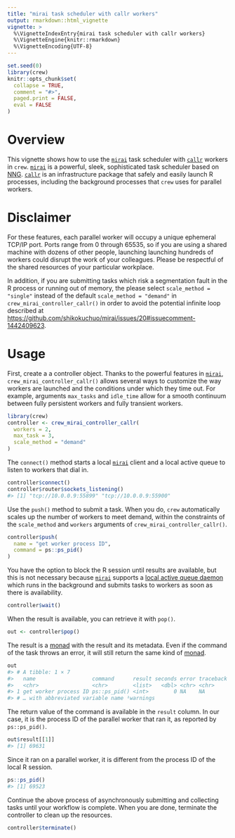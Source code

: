 ```yaml
---
title: "mirai task scheduler with callr workers"
output: rmarkdown::html_vignette
vignette: >
  %\VignetteIndexEntry{mirai task scheduler with callr workers}
  %\VignetteEngine{knitr::rmarkdown}
  %\VignetteEncoding{UTF-8}
---
```


```r
set.seed(0)
library(crew)
knitr::opts_chunk$set(
  collapse = TRUE,
  comment = "#>",
  paged.print = FALSE,
  eval = FALSE
)
```

# Overview

This vignette shows how to use the [`mirai`](https://github.com/shikokuchuo/mirai) task scheduler with [`callr`](https://github.com/r-lib/callr) workers in `crew`. [`mirai`](https://github.com/shikokuchuo/mirai) is a powerful, sleek, sophisticated task scheduler based on [NNG](https://nng.nanomsg.org). [`callr`](https://github.com/r-lib/callr) is an infrastructure package that safely and easily launch R processes, including the background processes that `crew` uses for parallel workers.

# Disclaimer

For these features, each parallel worker will occupy a unique ephemeral TCP/IP port. Ports range from 0 through 65535, so if you are using a shared machine with dozens of other people, launching  launching hundreds of workers could disrupt the work of your colleagues. Please be respectful of the shared resources of your particular workplace.

In addition, if you are submitting tasks which risk a segmentation fault in the R process or running out of memory, the please select `scale_method = "single"` instead of the default `scale_method = "demand"` in `crew_mirai_controller_callr()` in order to avoid the potential infinite loop described at <https://github.com/shikokuchuo/mirai/issues/20#issuecomment-1442409623>.

# Usage

First, create a a controller object. Thanks to the powerful features in [`mirai`](https://github.com/shikokuchuo/mirai), `crew_mirai_controller_callr()` allows several ways to customize the way workers are launched and the conditions under which they time out. For example, arguments `max_tasks` and `idle_time` allow for a smooth continuum between fully persistent workers and fully transient workers.

```r
library(crew)
controller <- crew_mirai_controller_callr(
  workers = 2,
  max_task = 3,
  scale_method = "demand"
)
```

The `connect()` method starts a local [`mirai`](https://github.com/shikokuchuo/mirai) client and a local active queue to listen to workers that dial in.

```r
controller$connect()
controller$router$sockets_listening()
#> [1] "tcp://10.0.0.9:55899" "tcp://10.0.0.9:55900"
```

Use the `push()` method to submit a task. When you do, `crew` automatically scales up the number of workers to meet demand, within the constraints of the `scale_method` and `workers` arguments of `crew_mirai_controller_callr()`.

```r
controller$push(
  name = "get worker process ID",
  command = ps::ps_pid()
)
```

You have the option to block the R session until results are available, but this is not necessary because [`mirai`](https://github.com/shikokuchuo/mirai) supports a [local active queue daemon](https://github.com/shikokuchuo/mirai/blob/main/README.md#connecting-to-remote-servers-through-a-local-server-queue) which runs in the background and submits tasks to workers as soon as there is availability.

```r
controller$wait()
```

When the result is available, you can retrieve it with `pop()`.

```r
out <- controller$pop()
```

The result is a [monad](https://en.wikipedia.org/wiki/Monad_(functional_programming)) with the result and its metadata. Even if the command of the task throws an error, it will still return the same kind of [monad](https://en.wikipedia.org/wiki/Monad_(functional_programming)).

```r
out
#> # A tibble: 1 × 7
#>   name                  command      result seconds error traceback warni…¹
#>   <chr>                 <chr>        <list>   <dbl> <chr> <chr>     <chr>
#> 1 get worker process ID ps::ps_pid() <int>        0 NA    NA        NA
#> # … with abbreviated variable name ¹​warnings
```

The return value of the command is available in the `result` column. In our case, it is the process ID of the parallel worker that ran it, as reported by `ps::ps_pid()`.

```r
out$result[[1]]
#> [1] 69631
```

Since it ran on a parallel worker, it is different from the process ID of the local R session.

```r
ps::ps_pid()
#> [1] 69523
```

Continue the above process of asynchronously submitting and collecting tasks until your workflow is complete. When you are done, terminate the controller to clean up the resources. 

```r
controller$terminate()
```
